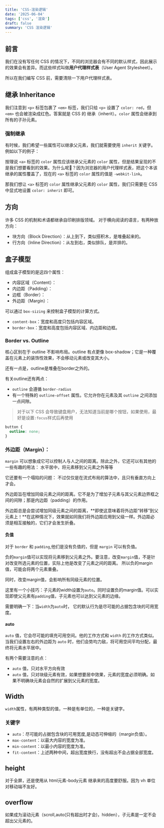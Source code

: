 ```yaml
---
title: 'CSS-渲染逻辑'
date: '2025-06-04'
tags: ['css', '渲染']
draft: false
summary: 'CSS 渲染逻辑'
---
```


## 前言

我们在没有写任何 CSS 的情况下，不同的浏览器会有不同的默认样式，因此展示的效果会有差异。而这些样式叫做**用户代理样式表**（User Agent Stylesheet）。

所以在我们编写 CSS 前，需要清除一下用户代理样式表。

## 继承 Inheritance

<CodePenEmbed src="https://codepen.io/xx-zhang/embed/NPKLKJZ?default-tab=html%2Cresult" />

我们注意到 `<p>` 标签包裹了 `<em>` 标签，我们只给 `<p>` 设置了 `color: red`，但 `<em>` 也会被渲染成红色。答案就是 CSS 的 继承（inherit）。`color` 属性会继承到所有的子孙元素。

### 强制继承

有时候，我们希望一些属性可以继承父元素，我们就需要使用 `inherit` 关键字。例如以下的例子：

<CodePenEmbed src="https://codepen.io/xx-zhang/embed/NPKLKJZ?default-tab=html%2Cresult" />

按理说 `<a>` 标签的 `color` 属性应该继承父元素的 `color` 属性，但是结果呈现的不是我们想要看到的效果。为什么呢🧐？因为浏览器的用户代理样式表，把这个本该继承的属性覆盖了，现在的 `<a>` 标签的 `color` 属性的值是 `-webkit-link`。

那我们想让 `<a>` 标签的 `color` 属性继承父元素的 `color` 属性，我们只需要在 CSS 中显式地设置 `color: inherit` 即可。

## 方向
许多 CSS 的机制和术语都继承自印刷排版领域。
对于横向阅读的语言，有两种放方向：
- 块方向（Block Direction）：从上到下，类似搭积木，是堆叠起来的。
- 行方向（Inline Direction）：从左到右，类似排队，是并排的。

## 盒子模型

组成盒子模型的是这四个属性：
- 内容区域（Content）：
- 内边距（Padding）：
- 边框（Border）：
- 外边距（Margin）：

可以通过 `box-sizing` 来控制盒子模型的计算方式。
- `content-box`：宽度和高度只包括内容区域。
- `border-box`：宽度和高度包括内容区域、内边距和边框。

###  Border vs. Outline

核心区别在于 outline 不影响布局。outline 有点更像 box-shadow；它是一种覆盖在元素上的装饰性效果，不会移动元素或改变其大小。

还有一点是，outline是堆叠在border之外的。

有关outline还有两点：
-  `outline` 会遵循 `border-radius`
- 有一个特殊的 `outline-offset` 属性。它允许你在元素及其 `outline` 之间添加一点间隙。

> 对于以下 CSS 会导致键盘用户，无法知道当前是哪个按钮，如果使用，最好是设置`:focus`样式后再使用
``` css
button {
  outline: none;
}
```

### 外边距（Margin）：

`margin` 可以想象成它可以控制人与人之间的距离。除此之外，它还可以有其他的一些有趣的用法： 水平居中，将元素移到父元素之外等等

它还要有一个塌陷的问题： 不过仅仅是在流式布局的算法中，且只有垂直方向上才会。

外边距旨在增加同级元素之间的距离。它不是为了增加子元素与其父元素边界框之间的间隙；那是内边距（padding）的作用。

外边距总是会尝试增加同级元素之间的距离，**即使这意味着将外边距“转移”到父元素上！**在这种情况下，效果就如同我们将外边距应用到父级一样。外边距必须是相互接触的，它们才会发生折叠。



#### 负值

对于 `border` 和 `padding`,他们是没有负值的，但是 `margin` 可以有负值。

负的`margin`值可以实现将元素移到父元素之外。要注意，改变`margin`值，不是针对改变所选元素的位置，实际上他是改变了元素之间的距离。 所以负的margin值，可能会将两个元素重叠。

同时，改变margin值，会影响所有同级元素的位置。

这里有一个小技巧：子元素的width设置为`auto`。同时设置负的margin值。可以实现即使父元素有`padding`值，子元素也可以达到父元素的边缘。

<CodePenEmbed src="https://codepen.io/xx-zhang/embed/NPKLKJZ?default-tab=html%2Cresult" />

需要明确一下：当`width`为`auto`时， 它的默认行为是尽可能的占据包含块的可用宽度。

#### auto

`auto` 值，它会尽可能的填充可用空间。他的工作方式和 `width` 的工作方式类似。当我们设置左右的外边距为 `auto` 时，他们会势均力敌，将可用空间平均分配，最终将元素水平居中。

有两个需要注意的点：
- `auto` 值，只对水平方向有效
- `auto` 值，只对块级元素有效，如果想要居中效果，元素的宽度必须明确。如果不明确块元素会自然的扩展到父元素的宽度。

## Width

`width`属性，有两种类型的值，一种是有单位的，一种是关键字。

### 关键字
- `auto`：尽可能的占据包含块的可用宽度,是动态可伸缩的（margin负值）。
- `max-content`：以最大内容的宽度为准。
- `min-content`：以最小内容的宽度为准。
- `fit-content`：上述两种中间，超出宽度换行，没有超出不会占据全部宽度。

## height

对于全屏，还是使用从 html元素-body元素 继承来的高度要舒服。因为 vh 单位对移动端不友好。

## overflow
如果成为滚动元素（scroll,auto(只有超出时才会)，hidden），子元素是一定不会超出父元素的。

